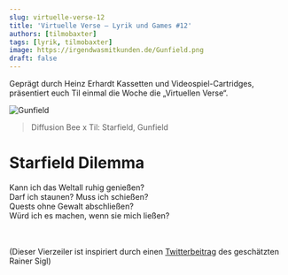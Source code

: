 ```yaml
---
slug: virtuelle-verse-12
title: 'Virtuelle Verse – Lyrik und Games #12'
authors: [tilmobaxter]
tags: [lyrik, tilmobaxter]
image: https://irgendwasmitkunden.de/Gunfield.png
draft: false
---
```


Geprägt durch Heinz Erhardt Kassetten und Videospiel-Cartridges, präsentiert euch Til einmal die Woche die „Virtuellen Verse“.
<!--truncate-->

![Gunfield](https://irgendwasmitkunden.de/Gunfield.png)
> Diffusion Bee x Til: Starfield, Gunfield

# Starfield Dilemma

Kann ich das Weltall ruhig genießen? <br/>
Darf ich staunen? Muss ich schießen? <br/>
Quests ohne Gewalt abschließen? <br/>
Würd ich es machen, wenn sie mich ließen? <br/>


<br/><br/>
(Dieser Vierzeiler ist inspiriert durch einen [Twitterbeitrag](https://twitter.com/rainersigl/status/1668719256937046019) des geschätzten Rainer Sigl)
